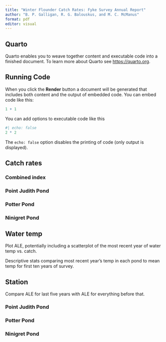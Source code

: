 ```yaml
---
title: "Winter Flounder Catch Rates: Fyke Survey Annual Report"
author: "B. P. Galligan, R. G. Balouskus, and M. C. McManus"
format: pdf
editor: visual
---
```


## Quarto

Quarto enables you to weave together content and executable code into a finished document. To learn more about Quarto see <https://quarto.org>.

## Running Code

When you click the **Render** button a document will be generated that includes both content and the output of embedded code. You can embed code like this:

```r
1 + 1
```

You can add options to executable code like this

```r
#| echo: false
2 * 2
```

The `echo: false` option disables the printing of code (only output is displayed).

## Catch rates

### Combined index

### Point Judith Pond

### Potter Pond

### Ninigret Pond

## Water temp

Plot ALE, potentially including a scatterplot of the most recent year of water temp vs. catch.

Descriptive stats comparing most recent year's temp in each pond to mean temp for first ten years of survey.

## Station

Compare ALE for last five years with ALE for everything before that.

### Point Judith Pond

### Potter Pond

### Ninigret Pond